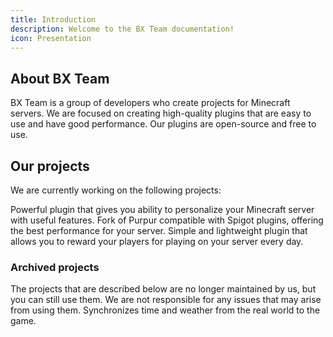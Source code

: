 ```yaml
---
title: Introduction
description: Welcome to the BX Team documentation!
icon: Presentation
---
```


## About BX Team

BX Team is a group of developers who create projects for Minecraft servers. We are focused on creating high-quality plugins that are easy to use and have good performance. Our plugins are open-source and free to use.

## Our projects

We are currently working on the following projects:

<Cards>
  <Card title='Nexus' href='/docs/nexus'>
    Powerful plugin that gives you ability to personalize your Minecraft server with useful features.
  </Card>
  <Card title='DivineMC' href='/docs/divinemc'>
    Fork of Purpur compatible with Spigot plugins, offering the best performance for your server.
  </Card>
  <Card title='NDailyRewards' href='/docs/ndailyrewards'>
    Simple and lightweight plugin that allows you to reward your players for playing on your server every day.
  </Card>
</Cards>

### Archived projects

<Callout title='Warning' type='warn'>
  The projects that are described below are no longer maintained by us, but you can still use them. We are not
  responsible for any issues that may arise from using them.
</Callout>

<Cards>
  <Card title='RealWorldSync' href='/docs/realworldsync'>
    Synchronizes time and weather from the real world to the game.
  </Card>
</Cards>
